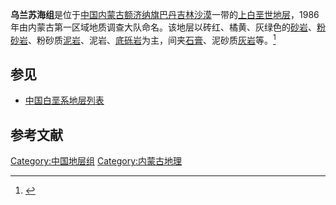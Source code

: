 {{Infobox rockunit
| name           = 乌兰苏海组
| period         = 上白垩世
| age            = 
| image          = 
| imagesize      = 
| caption        = 
| type           = [[组_(地质学)|组]]
| prilithology   = 砖红、橘黄、灰绿色的[[砂岩|砂岩]]、[[粉砂岩|粉砂岩]]、粉砂质[[泥岩|泥岩]]、泥岩、[[底砾岩|底砾岩]]
| otherlithology = [[石膏|石膏]]、泥砂质[[灰岩|灰岩]]等
| namedfor       = 
| namedby        = 内蒙古第一区域地质调查大队
| region         = [[内蒙古|内蒙古]][[额济纳旗|额济纳旗]][[巴丹吉林沙漠|巴丹吉林沙漠]]一带
| country        = {{PRC}}
| coordinates    =
| unitof         =
| subunits       = 
| underlies      = [[寺口子组|寺口子组]]
| overlies       = [[苏红图组|苏红图组]]、[[沙枣河组|沙枣河组]]或[[龙凤山组|龙凤山组]]
| thickness      = 
| extent         =
| area           = 
| map            = 
| map_caption    = 
}}
'''乌兰苏海组'''是位于[[中国|中国]][[内蒙古|内蒙古]][[额济纳旗|额济纳旗]][[巴丹吉林沙漠|巴丹吉林沙漠]]一带的[[上白垩世|上白垩世]][[地层|地层]]，1986年由内蒙古第一区域地质调查大队命名。该地层以砖红、橘黄、灰绿色的[[砂岩|砂岩]]、[[粉砂岩|粉砂岩]]、粉砂质[[泥岩|泥岩]]、泥岩、[[底砾岩|底砾岩]]为主，间夹[[石膏|石膏]]、泥砂质[[灰岩|灰岩]]等。<ref>{{cite book | title=《中国岩石地层辞典》 | publisher=中国地质大学出版社 | author=高振家、陈克强、魏家庸 | year=2000}}</ref>

== 参见 ==
* [[中国白垩系地层列表|中国白垩系地层列表]]

== 参考文献 ==
{{Reflist}}

{{地质小作品}}

[[Category:中国地层组|Category:中国地层组]]
[[Category:内蒙古地理|Category:内蒙古地理]]